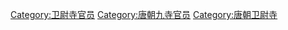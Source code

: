 [[Category:卫尉寺官员|Category:卫尉寺官员]]
[[Category:唐朝九寺官员|Category:唐朝九寺官员]]
[[Category:唐朝卫尉寺|Category:唐朝卫尉寺]]